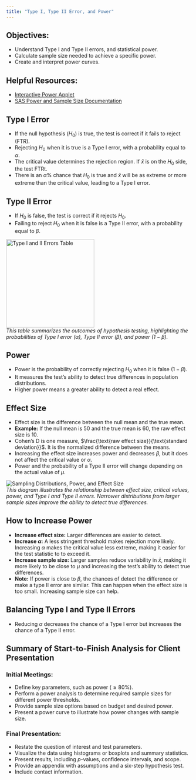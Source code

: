 ```yaml
---
title: "Type I, Type II Error, and Power"
---
```


## Objectives:
- Understand Type I and Type II errors, and statistical power.
- Calculate sample size needed to achieve a specific power.
- Create and interpret power curves.


## Helpful Resources:
- [Interactive Power Applet](https://statsthroughsimulation.shinyapps.io/PowerApplet/)
- [SAS Power and Sample Size Documentation](https://support.sas.com/documentation/onlinedoc/stat/141/power.pdfx)


## Type I Error
- If the null hypothesis ($H_0$) is true, the test is correct if it fails to reject (FTR).
- Rejecting $H_0$ when it is true is a Type I error, with a probability equal to $\alpha$.
- The critical value determines the rejection region. If $\bar{x}$ is on the $H_0$ side, the test FTRt.
- There is an $\alpha$% chance that $H_0$ is true and $\bar{x}$ will be as extreme or more extreme than the critical value, leading to a Type I error.


## Type II Error
- If $H_0$ is false, the test is correct if it rejects $H_0$.
- Failing to reject $H_0$ when it is false is a Type II error, with a probability equal to $\beta$.


![Type I and II Errors Table](images/sketch_4_1.png){width=2.5in}  
*This table summarizes the outcomes of hypothesis testing, highlighting the probabilities of Type I error ($\alpha$), Type II error ($\beta$), and power ($1 - \beta$).*


## Power
- Power is the probability of correctly rejecting $H_0$ when it is false ($1 - \beta$).
- It measures the test's ability to detect true differences in population distributions.
- Higher power means a greater ability to detect a real effect.


## Effect Size
- Effect size is the difference between the null mean and the true mean.
- **Example:** If the null mean is 50 and the true mean is 60, the raw effect size is 10.
- Cohen's D is one measure, $\frac{\text{raw effect size}}{\text{standard deviation}}$. It is the normalized difference between the means.
- Increasing the effect size increases power and decreases $\beta$, but it does not affect the critical value or $\alpha$.
- Power and the probability of a Type II error will change depending on the actual value of $\mu$.

![Sampling Distributions, Power, and Effect Size](images/sketch_4_2.png)  
*This diagram illustrates the relationship between effect size, critical values, power, and Type I and Type II errors. Narrower distributions from larger sample sizes improve the ability to detect true differences.*


## How to Increase Power
- **Increase effect size:** Larger differences are easier to detect.
- **Increase $\alpha$:** A less stringent threshold makes rejection more likely. Increasing $\alpha$ makes the critical value less extreme, making it easier for the test statistic to to exceed it.
- **Increase sample size:** Larger samples reduce variability in $\bar{x}$, making it more likely to be close to $\mu$ and increasing the test's ability to detect true differences.
- **Note:** If power is close to $\beta$, the chances of detect the difference or make a type II error are similar. This can happen when the effect size is too small. Increasing sample size can help.


## Balancing Type I and Type II Errors
- Reducing $\alpha$ decreases the chance of a Type I error but increases the chance of a Type II error.


## Summary of Start-to-Finish Analysis for Client Presentation

### Initial Meetings:
- Define key parameters, such as power ($\geq 80\%$).
- Perform a power analysis to determine required sample sizes for different power thresholds.
- Provide sample size options based on budget and desired power.
- Present a power curve to illustrate how power changes with sample size.

### Final Presentation:
- Restate the question of interest and test parameters.
- Visualize the data using histograms or boxplots and summary statistics.
- Present results, including $p$-values, confidence intervals, and scope.
- Provide an appendix with assumptions and a six-step hypothesis test.
- Include contact information.

